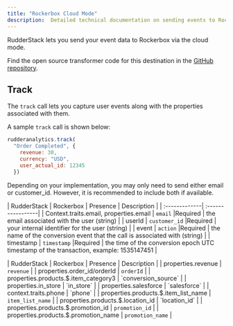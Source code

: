 ```yaml
---
title: "Rockerbox Cloud Mode"
description:  Detailed technical documentation on sending events to Rockerbox using the RudderStack cloud mode.
---
```


RudderStack lets you send your event data to Rockerbox via the <Link to="/destinations/rudderstack-connection-modes/#cloud-mode">cloud mode</Link>.

<div class="infoBlock">
Find the open source transformer code for this destination in the <a href="https://github.com/rudderlabs/rudder-transformer/tree/master/v0/destinations/ga4">GitHub repository</a>.
</div>

## Track

The <Link to="/event-spec/standard-events/track">`track`</Link> call lets you capture user events along with the properties associated with them.

A sample `track` call is shown below:

```javascript
rudderanalytics.track(
  "Order Completed", {
    revenue: 30,
    currency: "USD",
    user_actual_id: 12345 
  })
```

<div class="infoBlock">
Depending on your implementation, you may only need to send either email or customer_id. However, it is recommended to include both if available.
</div>


| RudderStack    | Rockerbox  | Presence | Description |
| :-------------| :-----------------|
| Context.traits.email, properties.email        | `email`        |Required | the email associated with the user (string) |
| userId        | `customer_id`        |Required | your internal identifier for the user (string) |
| event        | `action`        |Required | the name of the conversion event that the call is associated with (string) |
| timestamp              | `timestamp`      |Required | the time of the conversion epoch UTC timestamp of the transaction, example: 1535147451 |


| RudderStack    | Rockerbox  | Presence | Description |
| properties.revenue               | `revenue`      |
| properties.order_id/orderId            | `orderId`          |
| properties.products.$.item_category3           | `conversion_source`          |
| properties.in_store         | `in_store`  |
| properties.salesforce         | `salesforce`  |
| context.traits.phone           | `phone`  |
| properties.products.$.item_list_name           | `item_list_name`  |
| properties.products.$.location_id           | `location_id`  |
| properties.products.$.promotion_id           | `promotion_id`  |
| properties.products.$.promotion_name           | `promotion_name`  |

